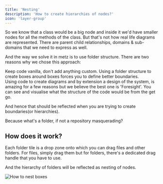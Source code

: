 ```yaml
---
title: 'Nesting'
description: 'How to create hierarchies of nodes?'
icon: 'layer-group'
---
```


So we know that a class would be a big node and inside it we'd have smaller nodes for all the methods of the class. 
But that's not how real life diagrams are represented. There are parent child relationships, domains & sub-domains that we need to express as well.

And the way we solve it in metz is to use folder structure. There are two reasons why we chose this approach:

<Card icon="shelves-empty" >
  Keep code vanilla, don't add anything custom.
</Card>

<Card icon="folder-tree" iconType="duotone">
  Using a folder structure to create boxes around boxes forces you to define better boundaries.
</Card>


<br/>
Using code to create diagrams and by extension a design of the system, is amazing for a few reasons but we believe the best one is 'Foresight'. You can see and visualise what the structure of the code would be from the get go.

And hence that should be reflected when you are trying to create boundaries(or hierarchies).

<Tip>Because what's a folder, if not a repository masquerading?</Tip>

## How does it work?
Each folder tile is a drop zone onto which you can drag files and other folders.
For files, simply drag them but for folders, there's a dedicated drag handle that you have to use.

And the hierarchy of folders will be reflected as nesting of nodes.

<Frame>
  <img
    className="hidden dark:block"
    src="https://cdn.statically.io/img/raw.githubusercontent.com/iostreamer-X/public/main/nesting.gif"
    alt="How to nest boxes"
  />
</Frame>
